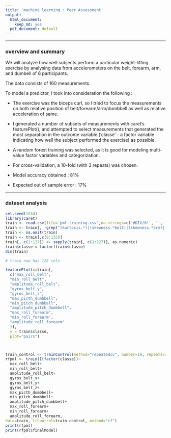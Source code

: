 ```yaml
---
title: 'machine learning : Peer Assessment'
output:
  html_document:
    keep_md: yes
  pdf_document: default
---
```


***

### overview and summary

We will analyze how well subjects perform a particular weight-lifting exercise by analysing data from accelerometers on the belt, forearm, arm, and dumbell of 6 participants.

The data consists of 160 measurements.

To model a predictor, I took into consideration the following :

- The exercise was the biceps curl, so I tried to focus the measurements on both relative position of belt/forearm/arm/dumbbell as well as relative acceleration of same.

- I generated a number of subsets of measurements with caret's featurePlot(), and attempted to select measurements that generated the most separation in the outcome variable ('classe' - a factor variable indicating how well the subject performed the exercise) as possible.

- A random forest training was selected, as it is good for modeling multi-value factor variables and categorization.

- For cross-validation, a 10-fold (with 3 repeats) was chosen.

- Model accuracy obtained : 81%

- Expected out of sample error : 17%


***

### dataset analysis

```r
set.seed(1234)
library(caret)
train <- read.csv(file='pml-training.csv',na.strings=c('#DIV/0!', '', 'NA'),stringsAsFactors=FALSE)
train <- train[, -grep("(kurtosis.*)|(skewness.*belt)|(skewness.*arm)|(skewness.*dumbbell)|(min_yaw_forearm)", colnames(train))]
train <- na.omit(train)
train <- train[,c(8:135)]
train[, c(1:127)] <- sapply(train[, c(1:127)], as.numeric)
train$classe = factor(train$classe)
dim(train)

# train now has 128 cols

featurePlot(x=train[,
  c("max_roll_belt",
  "min_roll_belt",
  "amplitude_roll_belt",
  "gyros_belt_y",
  "gyros_belt_z",
  "max_picth_dumbbell",
  "min_pitch_dumbbell",
  "amplitude_pitch_dumbbell",
  "max_roll_forearm",
  "min_roll_forearm",
  "amplitude_roll_forearm"
  )],
  y = train$classe,
  plot="pairs")



train_control <- trainControl(method="repeatedcv", number=10, repeats=3)
rfpml <- train(I(factor(classe))~
  max_roll_belt+
  min_roll_belt+
  amplitude_roll_belt+
  gyros_belt_x+
  gyros_belt_y+
  gyros_belt_z+
  max_picth_dumbbell+
  min_pitch_dumbbell+
  amplitude_pitch_dumbbell+
  max_roll_forearm+
  min_roll_forearm+
  amplitude_roll_forearm,
data=train, trControl=train_control, method="rf")
print(rfpml)
print(rfpml$finalModel)


 ```

